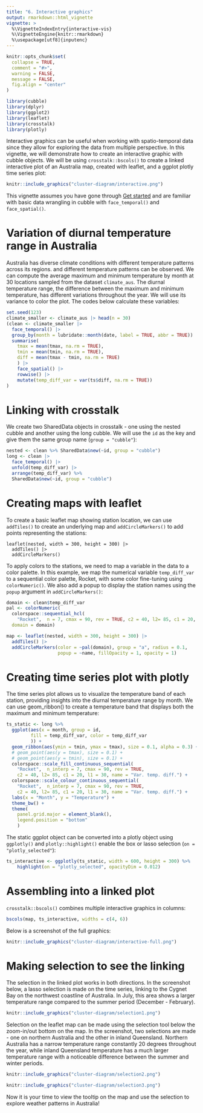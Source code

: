 ```yaml
---
title: "6. Interactive graphics"
output: rmarkdown::html_vignette
vignette: >
  %\VignetteIndexEntry{interactive-vis}
  %\VignetteEngine{knitr::rmarkdown}
  %\usepackage[utf8]{inputenc}
---
```


```r
knitr::opts_chunk$set(
  collapse = TRUE,
  comment = "#>", 
  warning = FALSE,
  message = FALSE,
  fig.align = "center"
)

library(cubble)
library(dplyr)
library(ggplot2)
library(leaflet)
library(crosstalk)
library(plotly)
```

Interactive graphics can be useful when working with spatio-temporal data since they allow for exploring the data from multiple perspective. In this vignette, we will demonstrate how to create an interactive graphic with cubble objects. We will be using `crosstalk::bscols()` to create a linked interactive plot of an Australia map, created with leaflet, and a ggplot plotly time series plot: 

```r
knitr::include_graphics("cluster-diagram/interactive.png")
```


This vignette assumes you have gone through [Get started](cubble.html) and are familiar with basic data wrangling in cubble with `face_temporal()` and `face_spatial()`. 

# Variation of diurnal temperature range in Australia

Australia has diverse climate conditions with different temperature patterns across its regions. and different temperature patterns can be observed. We can compute the average maximum and minimum temperature by month at 30 locations sampled from the dataset `climate_aus`. The diurnal temperature range, the difference between the maximum and minimum temperature, has different variations throughout the year. We will use its variance to color the plot. The codes below calculate these variables: 

```r
set.seed(123)
climate_smaller <- climate_aus |> head(n = 30) 
(clean <- climate_smaller |>
  face_temporal() |>
  group_by(month = lubridate::month(date, label = TRUE, abbr = TRUE)) |>
  summarise(
    tmax = mean(tmax, na.rm = TRUE),
    tmin = mean(tmin, na.rm = TRUE),
    diff = mean(tmax - tmin, na.rm = TRUE)
    ) |>
    face_spatial() |>
    rowwise() |> 
    mutate(temp_diff_var = var(ts$diff, na.rm = TRUE))
)

```

# Linking with crosstalk

We create two SharedData objects in crosstalk - one using the nested cubble and another using the long cubble. We will use the `id` as the key and give them the same group name (`group = "cubble"`):

```r
nested <- clean %>% SharedData$new(~id, group = "cubble")
long <- clean |>
  face_temporal() |>
  unfold(temp_diff_var) |>
  arrange(temp_diff_var) %>% 
  SharedData$new(~id, group = "cubble")
```

# Creating maps with leaflet

To create a basic leaflet map showing station location, we can use `addTiles()` to  create an underlying map and `addCircleMarkers()` to add points representing the stations:

```
leaflet(nested, width = 300, height = 300) |>
  addTiles() |>
  addCircleMarkers()
```

To apply colors to the stations, we need to map a variable in the data to a color palette. In this example, we map the numerical variable `temp_diff_var` to a sequential color palette, Rocket, with some color fine-tuning using `colorNumeric()`. We also add a popup to display the station names using the `popup` argument in `addCircleMarkers()`:

```r
domain <- clean$temp_diff_var
pal <- colorNumeric(
  colorspace::sequential_hcl(
    "Rocket",  n = 7, cmax = 90, rev = TRUE, c2 = 40, l2= 85, c1 = 20, l1 = 30),
  domain = domain)

map <- leaflet(nested, width = 300, height = 300) |>
  addTiles() |>
  addCircleMarkers(color = ~pal(domain), group = "a", radius = 0.1,
                   popup = ~name, fillOpacity = 1, opacity = 1)
```


# Creating time series plot with plotly

The time series plot allows us to visualize the temperature band of each station, providing insights into the diurnal temperature range by month. We can use geom_ribbon() to create a temperature band that displays both the maximum and minimum temperature:

```r
ts_static <- long %>% 
  ggplot(aes(x = month, group = id,
         fill = temp_diff_var, color = temp_diff_var
         )) +
  geom_ribbon(aes(ymin = tmin, ymax = tmax), size = 0.1, alpha = 0.3) +
  # geom_point(aes(y = tmax), size = 0.1) +
  # geom_point(aes(y = tmin), size = 0.1) +
  colorspace::scale_fill_continuous_sequential(
    "Rocket",  n_interp = 7, cmax = 90, rev = TRUE,
    c2 = 40, l2= 85, c1 = 20, l1 = 30, name = "Var. temp. diff.") +
  colorspace::scale_colour_continuous_sequential(
    "Rocket",  n_interp = 7, cmax = 90, rev = TRUE,
    c2 = 40, l2= 85, c1 = 20, l1 = 30, name = "Var. temp. diff.") +
  labs(x = "Month", y = "Temperature") +
  theme_bw() +
  theme(
    panel.grid.major = element_blank(),
    legend.position = "bottom"
    )
```

The static ggplot object can be converted into a plotly object using `ggplotly()` and `plotly::highlight()` enable the box or lasso selection (`on = "plotly_selected"`):

```r
ts_interactive <- ggplotly(ts_static, width = 600, height = 300) %>% 
    highlight(on = "plotly_selected", opacityDim = 0.012)
```


# Assembling into a linked plot

`crosstalk::bscols()` combines multiple interactive graphics in columns:

```r
bscols(map, ts_interactive, widths = c(4, 6))
```

Below is a screenshot of the full graphics:

```r
knitr::include_graphics("cluster-diagram/interactive-full.png")
```

# Making selection to see the linking

The selection in the linked plot works in both directions. In the screenshot below, a lasso selection is made on the time series, linking to the Cygnet Bay on the northwest coastline of Australia. In July, this area shows a larger temperature range compared to the summer period (December - February).

```r
knitr::include_graphics("cluster-diagram/selection1.png")
```

Selection on the leaflet map can be made using the selection tool below the zoom-in/out bottom on the map. In the screenshot, two selections are made - one on northern Australia and the other in inland Queensland. Northern Australia has a narrow temperature range constantly 20 degrees throughout the year, while inland Queensland temperature has a much larger temperature range with a noticeable difference between the summer and winter periods.

```r
knitr::include_graphics("cluster-diagram/selection2.png")
```

```r
knitr::include_graphics("cluster-diagram/selection3.png")
```

Now it is your time to view the tooltip on the map and use the selection to explore weather patterns in Australia! 
